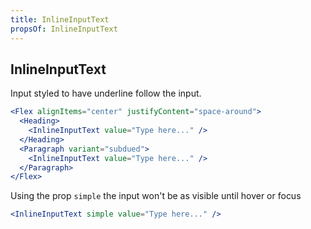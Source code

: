 ```yaml
---
title: InlineInputText
propsOf: InlineInputText
---
```


## InlineInputText

Input styled to have underline follow the input.

```jsx
<Flex alignItems="center" justifyContent="space-around">
  <Heading>
    <InlineInputText value="Type here..." />
  </Heading>
  <Paragraph variant="subdued">
    <InlineInputText value="Type here..." />
  </Paragraph>
</Flex>
```

Using the prop `simple` the input won't be as visible until hover or focus

```jsx
<InlineInputText simple value="Type here..." />
```
